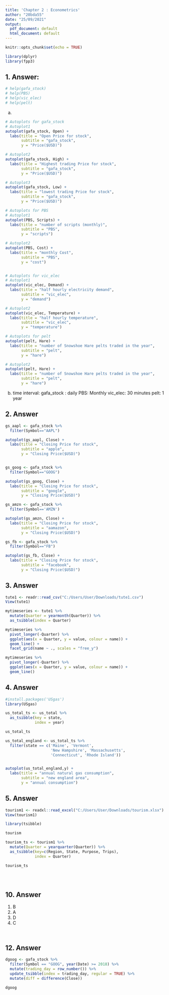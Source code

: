 ---
title: 'Chapter 2 : Econometrics'
author: "20bda55"
date: "25/09/2021"
output:
  pdf_document: default
  html_document: default
---

```{r setup, include=FALSE}
knitr::opts_chunk$set(echo = TRUE)
```

```{r}
library(dplyr)
library(fpp3)
```

## 1. Answer: 
```{r}
# help(gafa_stock)
# help(PBS)
# help(vic_elec)
# help(pelt)
```

a.
```{r}

# Autoplots for gafa_stock
# Autoplot1
autoplot(gafa_stock, Open) +
  labs(title = "Open Price for stock",
       subtitle = "gafa_stock",
       y = "Price($USD)")

# Autoplot2
autoplot(gafa_stock, High) +
  labs(title = "Highest trading Price for stock",
       subtitle = "gafa_stock",
       y = "Price($USD)")

# Autoplot3
autoplot(gafa_stock, Low) +
  labs(title = "lowest trading Price for stock",
       subtitle = "gafa_stock",
       y = "Price($USD)")

```

```{r}
# Autoplots for PBS
# Autoplot1
autoplot(PBS, Scripts) +
  labs(title = "number of scripts (monthly)",
       subtitle = "PBS",
       y = "scripts")

# Autoplot2
autoplot(PBS, Cost) +
  labs(title = "monthly Cost",
       subtitle = "PBS",
       y = "cost")



```

```{r}

# Autoplots for vic_elec
# Autoplot1
autoplot(vic_elec, Demand) +
  labs(title = "half hourly electricity demand",
       subtitle = "vic_elec",
       y = "demand")

# Autoplot2
autoplot(vic_elec, Temperature) +
  labs(title = "half hourly temperature",
       subtitle = "vic_elec",
       y = "temperature")

```

```{r}
# Autoplots for pelt
autoplot(pelt, Hare) +
  labs(title = "number of Snowshoe Hare pelts traded in the year",
       subtitle = "pelt",
       y = "hare")

# Autoplot2
autoplot(pelt, Hare) +
  labs(title = "number of Snowshoe Hare pelts traded in the year",
       subtitle = "pelt",
       y = "hare")
```

b. 
time interval:
gafa_stock : daily
PBS: Monthly
vic_elec: 30 minutes
pelt: 1 year




## 2. Answer
```{r}
gs_aapl <- gafa_stock %>%
  filter(Symbol=="AAPL")

autoplot(gs_aapl, Close) +
  labs(title = "Closing Price for stock",
       subtitle = "apple",
       y = "Closing Price($USD)")


gs_goog <- gafa_stock %>%
  filter(Symbol=="GOOG")

autoplot(gs_goog, Close) +
  labs(title = "Closing Price for stock",
       subtitle = "google",
       y = "Closing Price($USD)")

gs_amzn <- gafa_stock %>%
  filter(Symbol=='AMZN')

autoplot(gs_amzn, Close) +
  labs(title = "Closing Price for stock",
       subtitle = "aamazon",
       y = "Closing Price($USD)")

gs_fb <- gafa_stock %>%
  filter(Symbol=="FB")

autoplot(gs_fb, Close) +
  labs(title = "Closing Price for stock",
       subtitle = "facebook",
       y = "Closing Price($USD)")
```
## 3. Answer

```{r}
tute1 <- readr::read_csv("C:/Users/User/Downloads/tute1.csv")
View(tute1)
```


```{r}
mytimeseries <- tute1 %>%
  mutate(Quarter = yearmonth(Quarter)) %>%
  as_tsibble(index = Quarter)
```


```{r}
mytimeseries %>%
  pivot_longer(-Quarter) %>%
  ggplot(aes(x = Quarter, y = value, colour = name)) +
  geom_line() +
  facet_grid(name ~ ., scales = "free_y")
```


```{r}
mytimeseries %>%
  pivot_longer(-Quarter) %>%
  ggplot(aes(x = Quarter, y = value, colour = name)) +
  geom_line()
```
## 4. Answer

```{r}
#install.packages('USgas')
library(USgas)
```


```{r}
us_total_ts <- us_total %>%
  as_tsibble(key = state,
             index = year)
```

```{r}
us_total_ts
```


```{r}
us_total_england <- us_total_ts %>%
  filter(state == c('Maine', 'Vermont',
                    'New Hampshire', 'Massachusetts',
                    'Connecticut', 'Rhode Island'))


autoplot(us_total_england,y) +
  labs(title = "annual natural gas consumption",
       subtitle = "new england area",
       y = "annual consumption")
```

## 5. Answer
```{r}
tourism1 <- readxl::read_excel("C:/Users/User/Downloads/tourism.xlsx")
View(tourism1)
```

```{r}
library(tsibble)
```


```{r}
tourism
```

```{r}
tourism_ts <- tourism1 %>%
  mutate(Quarter = yearquarter(Quarter)) %>%
  as_tsibble(key=c(Region, State, Purpose, Trips),
             index = Quarter)
```

```{r}
tourism_ts
```





```{r}
```


```{r}
```


```{r}
```

## 10. Answer
1. B
2. A
3. D
4. C


```{r}
```


```{r}
```

## 12. Answer
```{r}
dgoog <- gafa_stock %>%
  filter(Symbol == "GOOG", year(Date) >= 2018) %>%
  mutate(trading_day = row_number()) %>%
  update_tsibble(index = trading_day, regular = TRUE) %>%
  mutate(diff = difference(Close))
```


```{r}
dgoog
```

